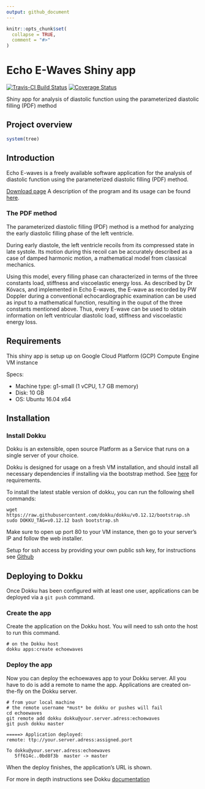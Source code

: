 ```yaml
---
output: github_document
---
```


<!-- README.md is generated from README.Rmd. Please edit that file -->

```r
knitr::opts_chunk$set(
  collapse = TRUE,
  comment = "#>"
)
```

# Echo E-Waves Shiny app
[![Travis-CI Build Status](https://travis-ci.org/dloewenstein/ewavesPDFshiny.svg?branch=master)](https://travis-ci.org/dloewenstein/ewavesPDFshiny)
[![Coverage Status](https://img.shields.io/codecov/c/github/dloewenstein/ewavesPDFshiny/master.svg)](https://codecov.io/github/dloewenstein/ewavesPDFshiny?branch=master)

Shiny app for analysis of diastolic function using the parameterized diastolic
filling (PDF) method

## Project overview
```r
system(tree)
```

## Introduction
Echo E-waves is a freely available software application for the analysis of
diastolic function using the parameterized diastolic filling (PDF) method.

[Download page](http://echoewaves.org/downloads/)
A description of the program and its usage can be found
[here](https://bmcmedimaging.biomedcentral.com/articles/10.1186/s12880-016-0162-8).

### The PDF method
The parameterized diastolic filling (PDF) method is a method for analyzing the
early diastolic filling phase of the left ventricle.

During early diastole, the left ventricle recoils from its compressed state in
late systole. Its motion during this recoil can be accurately described as a
case of damped harmonic motion, a mathematical model from classical mechanics.

Using this model, every filling phase can characterized in terms of the three
constants load, stiffness and viscoelastic energy loss. As described by Dr
Kóvacs, and implemented in Echo E-waves, the E-wave as recorded by PW Doppler
during a conventional echocardiographic examination can be used as input to a
mathematical function, resulting in the ouput of the three constants mentioned
above. Thus, every E-wave can be used to obtain information on left ventricular
diastolic load, stiffness and viscoelastic energy loss.

## Requirements
This shiny app is setup up on Google Cloud Platform (GCP) Compute Engine VM instance

Specs:

- Machine type: g1-small (1 vCPU, 1.7 GB memory)
- Disk: 10 GB
- OS: Ubuntu 16.04 x64

## Installation
### Install Dokku
Dokku is an extensible, open source Platform as a Service that runs on a single server of your choice.

Dokku is designed for usage on a fresh VM installation, and should install all necessary dependencies if installing via the bootstrap method. See [here](http://dokku.viewdocs.io/dokku/getting-started/installation/) for requirements.

To install the latest stable version of dokku, you can run the following shell commands:

``` shell
wget https://raw.githubusercontent.com/dokku/dokku/v0.12.12/bootstrap.sh
sudo DOKKU_TAG=v0.12.12 bash bootstrap.sh
```

Make sure to open up port 80 to your VM instance, then go to your server's IP and follow the web installer.

Setup for ssh access by providing your own public ssh key, for instructions see [Github](https://help.github.com/articles/connecting-to-github-with-ssh/)

## Deploying to Dokku
Once Dokku has been configured with at least one user, applications can be deployed via a `git push` command.

### Create the app
Create the application on the Dokku host. You will need to ssh onto the host to run this command.

``` shell
# on the Dokku host
dokku apps:create echoewaves
```

### Deploy the app
Now you can deploy the echoewaves app to your Dokku server. All you have to do is add a remote to name the app. Applications are created on-the-fly on the Dokku server.

```shell
# from your local machine
# the remote username *must* be dokku or pushes will fail
cd echoewaves
git remote add dokku dokku@your.server.adress:echoewaves
git push dokku master
```

```shell
=====> Application deployed:
remote: ttp://your.server.adress:assigned.port

To dokku@your.server.adress:echoewaves
   5ff614c..0bd8f3b  master -> master
```

When the deploy finishes, the application's URL is shown.

For more in depth instructions see Dokku [documentation](http://dokku.viewdocs.io/dokku/deployment/application-deployment/)
